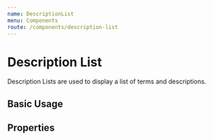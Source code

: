 ```yaml
---
name: DescriptionList
menu: Components
route: /components/description-list
---
```



# Description List

<ComponentStatus stage="ready" responsive="yes" accessible="yes" />

Description Lists are used to display a list of terms and descriptions.

## Basic Usage

<Playground>
  <DescriptionList data={[["Issued", "2018-12-08"], ["Due", "2019-01-06"]]} />
</Playground>

## Properties

<Props of={DescriptionList} />
